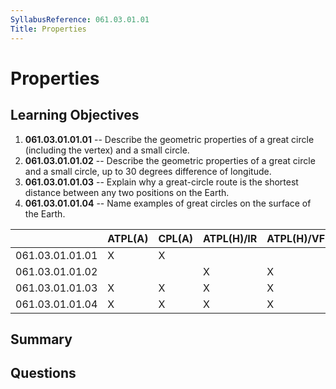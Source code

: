 ```yaml
---
SyllabusReference: 061.03.01.01
Title: Properties
---
```


# Properties

## Learning Objectives

1.  **061.03.01.01.01** -- Describe the geometric properties of a great circle
    (including the vertex) and a small circle.
2.  **061.03.01.01.02** -- Describe the geometric properties of a great circle
    and a small circle, up to 30 degrees difference of longitude.
3.  **061.03.01.01.03** -- Explain why a great-circle route is the shortest
    distance between any two positions on the Earth.
4.  **061.03.01.01.04** -- Name examples of great circles on the surface of the
    Earth.

|                 | ATPL(A) | CPL(A) | ATPL(H)/IR | ATPL(H)/VFR | CPL(H) | IR | CBIR(A) |
| --------------- | ------- | ------ | ---------- | ----------- | ------ | -- | ------- |
| 061.03.01.01.01 | X       | X      |            |             |        |    |         |
| 061.03.01.01.02 |         |        | X          | X           | X      |    |         |
| 061.03.01.01.03 | X       | X      | X          | X           | X      |    |         |
| 061.03.01.01.04 | X       | X      | X          | X           | X      |    |         |

## Summary

## Questions
